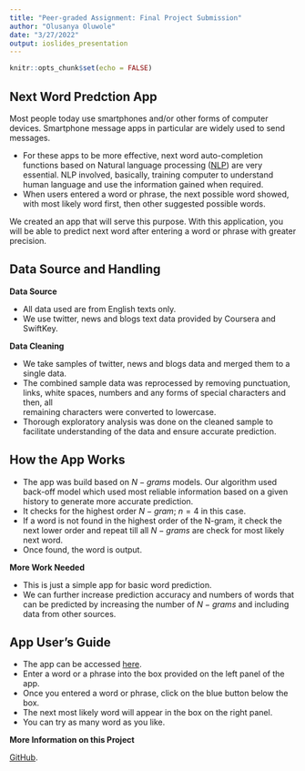 ```yaml
---
title: "Peer-graded Assignment: Final Project Submission"
author: "Olusanya Oluwole"
date: "3/27/2022"
output: ioslides_presentation
---
```


```r
knitr::opts_chunk$set(echo = FALSE)
```

## Next Word Predction App

Most people today use smartphones and/or other forms of computer devices. 
Smartphone message apps in particular are widely used to send messages. 

- For these apps to be more effective, next word auto-completion functions based
on Natural language processing ([NLP](https://en.wikipedia.org/wiki/Natural_language_processing)) 
are very essential. NLP involved, basically, training computer to understand 
human language and use the information gained when required.
- When users entered a word or phrase, the next possible word showed, with most 
likely word first, then other suggested possible words. 

We created an app that will serve this purpose. With this application, you will 
be able to predict next word after entering a word or phrase with greater
precision.

## Data Source and Handling

**Data Source**

- All data used are from English texts only.
- We use twitter, news and blogs text data provided by Coursera and 
SwiftKey.

**Data Cleaning**

- We take samples of twitter, news and blogs data and merged them to a single 
data.
- The combined sample data was reprocessed by removing punctuation, links, 
white spaces, numbers and any forms of special characters and then, all  
remaining characters were converted to lowercase.
- Thorough exploratory analysis was done on the cleaned sample to facilitate 
understanding of the data and ensure accurate prediction.

## How the App Works
- The app was build based on $N-grams$ models. Our algorithm used back-off model 
which used most reliable information based on a given history to generate
more accurate prediction.
- It checks for the highest order $N-gram$; $n = 4$ in this case.
- If a word is not found in the highest order of the N-gram, it check the next
lower order and repeat till all $N-grams$ are check for most likely next word.
- Once found, the word is output.

**More Work Needed**

- This is just a simple app for basic word prediction.
- We can further increase prediction accuracy and numbers of words that can be
predicted by increasing the number of $N-grams$ and including data from other 
sources.


## App User's Guide

- The app can be accessed [here]().
- Enter a word or a phrase into the box provided on the left panel of the app.
- Once you entered a word or phrase, click on the blue button below the box.
- The next most likely word will appear in the box on the right panel.
- You can try as many word as you like.

**More Information on this Project**

[GitHub](https://github.com/ooluw007/Capstone).
